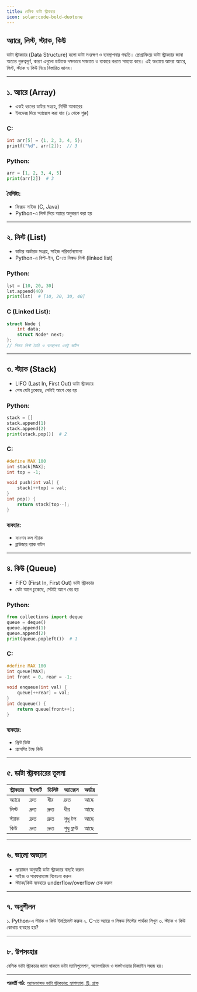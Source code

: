 ```yaml
---
title: বেসিক ডাটা স্ট্রাকচার
icon: solar:code-bold-duotone
---
```


## অ্যারে, লিস্ট, স্ট্যাক, কিউ

ডাটা স্ট্রাকচার (Data Structure) হলো ডাটা সংরক্ষণ ও ব্যবস্থাপনার পদ্ধতি। প্রোগ্রামিংয়ে ডাটা স্ট্রাকচার জানা অত্যন্ত গুরুত্বপূর্ণ, কারণ এগুলো ডাটাকে দক্ষভাবে সাজাতে ও ব্যবহার করতে সাহায্য করে। এই অধ্যায়ে আমরা অ্যারে, লিস্ট, স্ট্যাক ও কিউ নিয়ে বিস্তারিত জানব।

---

## ১. অ্যারে (Array)

- একই ধরনের ডাটার সংগ্রহ, নির্দিষ্ট আকারের
- ইনডেক্স দিয়ে অ্যাক্সেস করা যায় (০ থেকে শুরু)

### C:
```c
int arr[5] = {1, 2, 3, 4, 5};
printf("%d", arr[2]);  // 3
```

### Python:
```python
arr = [1, 2, 3, 4, 5]
print(arr[2])  # 3
```

### বৈশিষ্ট্য:
- ফিক্সড সাইজ (C, Java)
- Python-এ লিস্ট দিয়ে অ্যারে অনুকরণ করা হয়

---

## ২. লিস্ট (List)

- ডাটার অর্ডারড সংগ্রহ, সাইজ পরিবর্তনযোগ্য
- Python-এ বিল্ট-ইন, C-তে লিঙ্কড লিস্ট (linked list)

### Python:
```python
lst = [10, 20, 30]
lst.append(40)
print(lst)  # [10, 20, 30, 40]
```

### C (Linked List):
```c
struct Node {
    int data;
    struct Node* next;
};
// লিঙ্কড লিস্ট তৈরি ও ব্যবস্থাপনা একটু জটিল
```

---

## ৩. স্ট্যাক (Stack)

- LIFO (Last In, First Out) ডাটা স্ট্রাকচার
- শেষ যেটা ঢুকেছে, সেটাই আগে বের হয়

### Python:
```python
stack = []
stack.append(1)
stack.append(2)
print(stack.pop())  # 2
```

### C:
```c
#define MAX 100
int stack[MAX];
int top = -1;

void push(int val) {
    stack[++top] = val;
}
int pop() {
    return stack[top--];
}
```

### ব্যবহার:
- ফাংশন কল স্ট্যাক
- ব্রাউজার ব্যাক বাটন

---

## ৪. কিউ (Queue)

- FIFO (First In, First Out) ডাটা স্ট্রাকচার
- যেটা আগে ঢুকেছে, সেটাই আগে বের হয়

### Python:
```python
from collections import deque
queue = deque()
queue.append(1)
queue.append(2)
print(queue.popleft())  # 1
```

### C:
```c
#define MAX 100
int queue[MAX];
int front = 0, rear = -1;

void enqueue(int val) {
    queue[++rear] = val;
}
int dequeue() {
    return queue[front++];
}
```

### ব্যবহার:
- প্রিন্ট কিউ
- প্রসেসিং টাস্ক কিউ

---

## ৫. ডাটা স্ট্রাকচারের তুলনা

| স্ট্রাকচার | ইনসার্ট | ডিলিট | অ্যাক্সেস | অর্ডার |
|------------|---------|--------|----------|--------|
| অ্যারে     | দ্রুত   | ধীর    | দ্রুত    | আছে   |
| লিস্ট      | দ্রুত   | দ্রুত  | ধীর      | আছে   |
| স্ট্যাক    | দ্রুত   | দ্রুত  | শুধু টপ  | আছে   |
| কিউ       | দ্রুত   | দ্রুত  | শুধু ফ্রন্ট| আছে  |

---

## ৬. ভালো অভ্যাস

- প্রয়োজন অনুযায়ী ডাটা স্ট্রাকচার বাছাই করুন
- সাইজ ও পারফরম্যান্স বিবেচনা করুন
- স্ট্যাক/কিউ ব্যবহারে underflow/overflow চেক করুন

---

## ৭. অনুশীলন

১. Python-এ স্ট্যাক ও কিউ ইমপ্লিমেন্ট করুন
২. C-তে অ্যারে ও লিঙ্কড লিস্টের পার্থক্য লিখুন
৩. স্ট্যাক ও কিউ কোথায় ব্যবহার হয়?

---

## ৮. উপসংহার

বেসিক ডাটা স্ট্রাকচার জানা থাকলে ডাটা ম্যানিপুলেশন, অ্যালগরিদম ও সফটওয়্যার ডিজাইন সহজ হয়।

---

**পরবর্তী পাঠ:** [অ্যাডভান্সড ডাটা স্ট্রাকচার: হ্যাশম্যাপ, ট্রি, গ্রাফ](/programming/advanced-data-structures)
